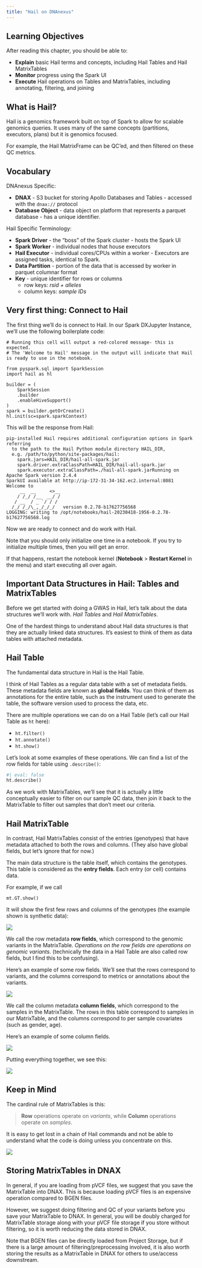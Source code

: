 ```yaml
---
title: "Hail on DNAnexus"
---
```


## Learning Objectives

After reading this chapter, you should be able to:

  - **Explain** basic Hail terms and concepts, including Hail Tables and Hail MatrixTables
  - **Monitor** progress using the Spark UI
  - **Execute** Hail operations on Tables and MatrixTables, including annotating, filtering, and joining


## What is Hail?

Hail is a genomics framework built on top of Spark to allow for scalable genomics queries. It uses many of the same concepts (partitions, executors, plans) but it is genomics focused. 

For example, the Hail MatrixFrame can be QC'ed, and then filtered on these QC metrics.  

## Vocabulary

DNAnexus Specific:

  - **DNAX** - S3 bucket for storing Apollo Databases and Tables - accessed with the `dnax://` protocol
  - **Database Object** - data object on platform that represents a parquet database - has a unique identifier.

Hail Specific Terminology:

  - **Spark Driver** - the "boss" of the Spark cluster - hosts the Spark UI
  - **Spark Worker** - individual nodes that house executors
  - **Hail Executor** - individual cores/CPUs within a worker - Executors are assigned tasks, identical to Spark.
  - **Data Partition** - portion of the data that is accessed by worker in parquet columnar format
  - **Key** - unique identifier for rows or columns
	- row keys: *rsid + alleles*
	- column keys: *sample IDs*
	
## Very first thing: Connect to Hail

The first thing we'll do is connect to Hail. In our Spark DXJupyter Instance, we'll use the following boilerplate code:

```
# Running this cell will output a red-colored message- this is expected.
# The 'Welcome to Hail' message in the output will indicate that Hail is ready to use in the notebook.

from pyspark.sql import SparkSession
import hail as hl

builder = (
    SparkSession
    .builder
    .enableHiveSupport()
)
spark = builder.getOrCreate()
hl.init(sc=spark.sparkContext)
```

This will be the response from Hail:

```
pip-installed Hail requires additional configuration options in Spark referring
  to the path to the Hail Python module directory HAIL_DIR,
  e.g. /path/to/python/site-packages/hail:
    spark.jars=HAIL_DIR/hail-all-spark.jar
    spark.driver.extraClassPath=HAIL_DIR/hail-all-spark.jar
    spark.executor.extraClassPath=./hail-all-spark.jarRunning on Apache Spark version 2.4.4
SparkUI available at http://ip-172-31-34-162.ec2.internal:8081
Welcome to
     __  __     <>__
    / /_/ /__  __/ /
   / __  / _ `/ / /
  /_/ /_/\_,_/_/_/   version 0.2.78-b17627756568
LOGGING: writing to /opt/notebooks/hail-20230418-1956-0.2.78-b17627756568.log
```
	
Now we are ready to connect and do work with Hail.

Note that you should only initialize one time in a notebook. If you try to initialize multiple times, then you will get an error.

If that happens, restart the notebook kernel (**Notebook** > **Restart Kernel** in the menu) and start executing all over again.
	
## Important Data Structures in Hail: Tables and MatrixTables

Before we get started with doing a GWAS in Hail, let's talk about the data structures we'll work with. *Hail Tables* and *Hail MatrixTables*.

One of the hardest things to understand about Hail data structures is that they are actually linked data structures. It's easiest to think of them as data tables with attached metadata.

## Hail Table

The fundamental data structure in Hail is the Hail Table.

I think of Hail Tables as a regular data table with a set of metadata fields. These metadata fields are known as **global fields**. You can think of them as annotations for the entire table, such as the instrument used to generate the table, the software version used to process the data, etc.

There are multiple operations we can do on a Hail Table (let's call our Hail Table as `ht` here):

- `ht.filter()`
- `ht.annotate()`
- `ht.show()` 

Let's look at some examples of these operations. We can find a list of the row fields for table using `.describe()`:

```python
#| eval: false
ht.describe()
```

As we work with MatrixTables, we'll see that it is actually a little conceptually easier to filter on our sample QC data, then join it back to the MatrixTable to filter out samples that don't meet our criteria. 

## Hail MatrixTable

In contrast, Hail MatrixTables consist of the entries (genotypes) that have metadata attached to both the rows and columns. (They also have global fields, but let's ignore that for now.)

The main data structure is the table itself, which contains the genotypes. This table is considered as the **entry fields**. Each entry (or cell) contains data.

For example, if we call

```
mt.GT.show()
```

It will show the first few rows and columns of the genotypes (the example shown is synthetic data):

![](images/entry_fields.png)

We call the row metadata **row fields**, which correspond to the genomic variants in the MatrixTable. *Operations on the row fields are operations on genomic variants.* (technically the data in a Hail Table are also called row fields, but I find this to be confusing).

Here's an example of some row fields. We'll see that the rows correspond to variants, and the columns correspond to metrics or annotations about the variants.

![](images/row_fields.png)

We call the column metadata **column fields**, which correspond to the samples in the MatrixTable. The rows in this table correspond to samples in our MatrixTable, and the columns correspond to per sample covariates (such as gender, age). 

Here's an example of some column fields.

![](images/column_fields.png)

Putting everything together, we see this:

![](images/mt_all.png) 

## Keep in Mind

The cardinal rule of MatrixTables is this:

> **Row** operations operate on *variants*, while **Column** operations operate on *samples*.

It is easy to get lost in a chain of Hail commands and not be able to understand what the code is doing unless you concentrate on this.

![](images/keep_in_mind.png)

:::{.callout-note}
## Storing MatrixTables in DNAX

In general, if you are loading from pVCF files, we suggest that you save the MatrixTable into DNAX. This is because loading pVCF files is an expensive operation compared to BGEN files.

However, we suggest doing filtering and QC of your variants before you save your MatrixTable to DNAX. In general, you will be doubly charged for MatrixTable storage along with your pVCF file storage if you store without filtering, so it is worth reducing the data stored in DNAX.

Note that BGEN files can be directly loaded from Project Storage, but if there is a large amount of filtering/preprocessing involved, it is also worth storing the results as a MatrixTable in DNAX for others to use/access downstream. 
:::

## 